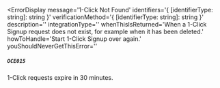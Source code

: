 
<ErrorDisplay 
  message='1-Click Not Found' 
  identifiers='{ [identifierType: string]: string }'
  verificationMethod='{ [identifierType: string]: string }'
  description=''
  integrationType=''
  whenThisIsReturned='When a 1-Click Signup request does not exist, for example when it has been deleted.' 
  howToHandle='Start 1-Click Signup over again.'
  youShouldNeverGetThisError=''
>
  ##### `OCE015`
</ErrorDisplay>

1-Click requests expire in 30 minutes.
